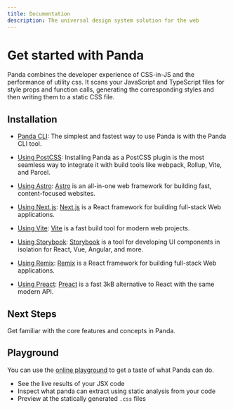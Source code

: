 ```yaml
---
title: Documentation
description: The universal design system solution for the web
---
```


# Get started with Panda

Panda combines the developer experience of CSS-in-JS and the performance of utility css. It scans your JavaScript and TypeScript files for style props and function calls, generating the corresponding styles and then writing them to a static CSS file.

## Installation

- [Panda CLI](/docs/getting-started/cli.mdx):
  The simplest and fastest way to use Panda is with the Panda CLI tool.

- [Using PostCSS](/docs/getting-started/postcss.mdx):
  Installing Panda as a PostCSS plugin is the most seamless way to integrate it with build tools like webpack, Rollup, Vite, and Parcel.

- [Using Astro](/docs/getting-started/astro.mdx):
  [Astro](https://astro.build/) is an all-in-one web framework for building fast, content-focused websites.

- [Using Next.js](/docs/getting-started/nextjs.mdx):
  [Next.js](https://nextjs.org/) is a React framework for building full-stack Web applications.

- [Using Vite](/docs/getting-started/vite.mdx):
  [Vite](https://vitejs.dev/) is a fast build tool for modern web projects.

- [Using Storybook](/docs/getting-started/storybook.mdx):
  [Storybook](https://storybook.js.org/) is a tool for developing UI components in isolation for React, Vue, Angular, and more.

- [Using Remix](/docs/getting-started/remix.mdx):
  [Remix](https://remix.run/) is a React framework for building full-stack Web applications.

- [Using Preact](/docs/getting-started/preact.mdx):
  [Preact](https://preactjs.com/) is a fast 3kB alternative to React with the same modern API.

## Next Steps

Get familiar with the core features and concepts in Panda.

<Cards>
  <Card
    arrow
    title="Tokens"
    description="Learn how setup and customize design tokens to customize your colors, typography, and more"
    href="/docs/tokens/01-introduction"
  />
  <Card
    arrow
    title="Recipes"
    description="Create composable style variants that are typed and generates the atomic or layer recipe"
    href="/docs/recipe/config-recipe"
  />
  <Card
    arrow
    title="Patterns"
    description="Use the built-in layout patterns like stack, flex, grid to speed up your development"
    href="/docs/patterns/00-intro"
  />
  <Card
    arrow
    title="Utilities"
    description="Learn how to create your own custom css properties and speed up your development"
    href="/docs/utilities/00-intro"
  />
</Cards>

## Playground

You can use the [online playground](https://panda-playground.vercel.app/) to get a taste of what Panda can do.

- See the live results of your JSX code
- Inspect what panda can extract using static analysis from your code
- Preview at the statically generated `.css` files
